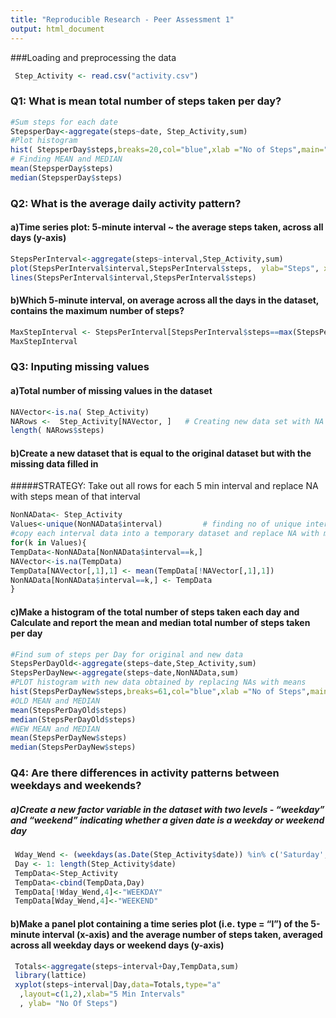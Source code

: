 ```yaml
---
title: "Reproducible Research - Peer Assessment 1"
output: html_document
---
```

###Loading and preprocessing the data

```r
 Step_Activity <- read.csv("activity.csv")
```

### Q1: What is mean total number of steps taken per day?

```r
#Sum steps for each date
StepsperDay<-aggregate(steps~date, Step_Activity,sum)
#Plot histogram
hist( StepsperDay$steps,breaks=20,col="blue",xlab ="No of Steps",main="Steps ~ Date")
# Finding MEAN and MEDIAN
mean(StepsperDay$steps)
median(StepsperDay$steps)
```

### Q2: What is the average daily activity pattern?
####   a)Time series plot:  5-minute interval ~ the average steps taken, across all days (y-axis)
```r
StepsPerInterval<-aggregate(steps~interval,Step_Activity,sum)
plot(StepsPerInterval$interval,StepsPerInterval$steps,  ylab="Steps", xlab="5 Min Intervals", pch=".")
lines(StepsPerInterval$interval,StepsPerInterval$steps)
```

####   b)Which 5-minute interval, on average across all the days in the dataset, contains the maximum number of steps?
```r
MaxStepInterval <- StepsPerInterval[StepsPerInterval$steps==max(StepsPerInterval$steps),1]
MaxStepInterval
```

### Q3: Inputing missing values
####   a)Total number of missing values in the dataset
```r
NAVector<-is.na( Step_Activity)        
NARows <-  Step_Activity[NAVector, ]   # Creating new data set with NA rows alone
length( NARows$steps)
```
####    b)Create a new dataset that is equal to the original dataset but with the missing data filled in
#####STRATEGY: Take out all rows for each 5 min interval and replace NA with steps mean of that interval
```r
NonNAData<- Step_Activity
Values<-unique(NonNAData$interval)         # finding no of unique intervals
#copy each interval data into a temporary dataset and replace NA with mean of that interval
for(k in Values){                                    
TempData<-NonNAData[NonNAData$interval==k,]
NAVector<-is.na(TempData)
TempData[NAVector[,1],1] <- mean(TempData[!NAVector[,1],1])
NonNAData[NonNAData$interval==k,] <- TempData
}
```

####   c)Make a histogram of the total number of steps taken each day and Calculate and report the mean and median total number of steps taken per day
```r
#Find sum of steps per Day for original and new data
StepsPerDayOld<-aggregate(steps~date,Step_Activity,sum)
StepsPerDayNew<-aggregate(steps~date,NonNAData,sum)
#PLOT histogram with new data obtained by replacing NAs with means
hist(StepsPerDayNew$steps,breaks=61,col="blue",xlab ="No of Steps",main="Steps ~ Date")
#OLD MEAN and MEDIAN
mean(StepsPerDayOld$steps)
median(StepsPerDayOld$steps)
#NEW MEAN and MEDIAN
mean(StepsPerDayNew$steps)
median(StepsPerDayNew$steps)
```

### Q4: Are there differences in activity patterns between weekdays and weekends?

#####  a)Create a new factor variable in the dataset with two levels - "weekday" and "weekend" indicating whether a                 given date is a weekday or weekend day
```r
 Wday_Wend <- (weekdays(as.Date(Step_Activity$date)) %in% c('Saturday','Sunday'))
 Day <- 1: length(Step_Activity$date)
 TempData<-Step_Activity
 TempData<-cbind(TempData,Day)
 TempData[!Wday_Wend,4]<-"WEEKDAY"
 TempData[Wday_Wend,4]<-"WEEKEND"

```

####   b)Make a panel plot containing a time series plot (i.e. type = "l") of the 5-minute interval (x-axis) and the average number of steps taken, averaged across all weekday days or weekend days (y-axis)
```r
 Totals<-aggregate(steps~interval+Day,TempData,sum)
 library(lattice)
 xyplot(steps~interval|Day,data=Totals,type="a"
  ,layout=c(1,2),xlab="5 Min Intervals"
  , ylab= "No Of Steps")
```